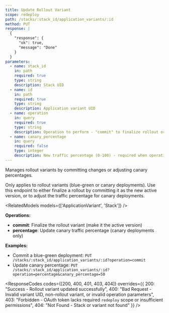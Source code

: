```yaml
---
title: Update Rollout Variant
scope: redeploy
path: /stacks/:stack_id/application_variants/:id
method: PUT
response: |
  {
    "response": {
      "ok": true,
      "message": "Done"
    }
  }
parameters:
  - name: stack_id
    in: path
    required: true
    type: string
    description: Stack UID
  - name: id
    in: path
    required: true
    type: string
    description: Application variant UID
  - name: operation
    in: query
    required: true
    type: string
    description: Operation to perform - "commit" to finalize rollout or "percentage" to update canary traffic
  - name: canary_percentage
    in: query
    required: false
    type: integer
    description: New traffic percentage (0-100) - required when operation=percentage
---
```


Manages rollout variants by committing changes or adjusting canary percentages.

Only applies to rollout variants (blue-green or canary deployments). Use this endpoint to either finalize a rollout by committing it as the new active version, or to adjust the traffic percentage for canary deployments.

<RelatedModels models={['ApplicationVariant', 'Stack']} />

**Operations:**
- **commit**: Finalize the rollout variant (make it the active version)
- **percentage**: Update canary traffic percentage (canary deployments only)

**Examples:**
- Commit a blue-green deployment: `PUT /stacks/:stack_id/application_variants/:id?operation=commit`
- Update canary percentage: `PUT /stacks/:stack_id/application_variants/:id?operation=percentage&canary_percentage=50`

<ResponseCodes 
  codes={[200, 400, 401, 403, 404]}
  overrides={{
    200: "Success - Rollout variant updated successfully",
    400: "Bad Request - Invalid variant UID, non-rollout variant, or invalid operation parameters",
    403: "Forbidden - OAuth token lacks required `redeploy` scope or insufficient permissions",
    404: "Not Found - Stack or variant not found"
  }}
/>